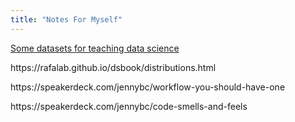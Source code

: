 ```yaml
---
title: "Notes For Myself"
---
```


[Some datasets for teaching data science](https://simplystatistics.org/2018/01/22/the-dslabs-package-provides-datasets-for-teaching-data-science/)

https://rafalab.github.io/dsbook/distributions.html

https://speakerdeck.com/jennybc/workflow-you-should-have-one

https://speakerdeck.com/jennybc/code-smells-and-feels
